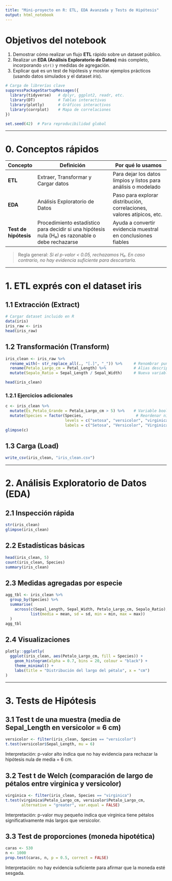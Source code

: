 ```yaml
---
title: "Mini-proyecto en R: ETL, EDA Avanzada y Tests de Hipótesis"
output: html_notebook
---
```


# Objetivos del notebook  
1. Demostrar cómo realizar un flujo **ETL** rápido sobre un dataset público.  
2. Realizar un **EDA (Análisis Exploratorio de Datos)** más completo, incorporando `str()` y medidas de agregación.  
3. Explicar qué es un test de hipótesis y mostrar ejemplos prácticos (usando datos simulados y el dataset *iris*).  


```r
# Carga de librerías clave
suppressPackageStartupMessages({
  library(tidyverse)   # dplyr, ggplot2, readr, etc.
  library(DT)          # Tablas interactivas
  library(plotly)      # Gráficos interactivos
  library(corrplot)    # Mapa de correlaciones
})

set.seed(42)  # Para reproducibilidad global
```

---

# 0. Conceptos rápidos

| Concepto              | Definición                                                                                       | Por qué lo usamos                                                      |
| --------------------- | ------------------------------------------------------------------------------------------------ | ---------------------------------------------------------------------- |
| **ETL**               | Extraer, Transformar y Cargar datos                                                              | Para dejar los datos limpios y listos para análisis o modelado         |
| **EDA**               | Análisis Exploratorio de Datos                                                                   | Paso para explorar distribución, correlaciones, valores atípicos, etc. |
| **Test de hipótesis** | Procedimiento estadístico para decidir si una hipótesis nula (H₀) es razonable o debe rechazarse | Ayuda a convertir evidencia muestral en conclusiones fiables           |

> Regla general: *Si el p-valor < 0.05, rechazamos H₀. En caso contrario, no hay evidencia suficiente para descartarla.*

---

# 1. ETL exprés con el dataset iris

## 1.1 Extracción (Extract)

```r
# Cargar dataset incluido en R
data(iris)
iris_raw <- iris
head(iris_raw)
```

## 1.2 Transformación (Transform)

```r
iris_clean <- iris_raw %>%
  rename_with(~ str_replace_all(., "[.]", "_")) %>%     # Renombrar puntos a guión bajo
  rename(Petalo_Largo_cm = Petal_Length) %>%            # Alias descriptivo para longitud del pétalo
  mutate(Sepalo_Ratio = Sepal_Length / Sepal_Width)     # Nueva variable de interés

head(iris_clean)
```

### 1.2.1 Ejercicios adicionales

```r
c <- iris_clean %>%
  mutate(Es_Petalo_Grande = Petalo_Largo_cm > 5) %>%    # Variable booleana
  mutate(Species = factor(Species,                       # Reordenar niveles
                          levels = c("setosa", "versicolor", "virginica"),
                          labels = c("Setosa", "Versicolor", "Virginica")))
glimpse(c)
```

## 1.3 Carga (Load)

```r
write_csv(iris_clean, "iris_clean.csv")
```

---

# 2. Análisis Exploratorio de Datos (EDA)

## 2.1 Inspección rápida

```r
str(iris_clean)
glimpse(iris_clean)
```

## 2.2 Estadísticas básicas

```r
head(iris_clean, 5)
count(iris_clean, Species)
summary(iris_clean)
```

## 2.3 Medidas agregadas por especie

```r
agg_tbl <- iris_clean %>% 
  group_by(Species) %>% 
  summarise(
    across(c(Sepal_Length, Sepal_Width, Petalo_Largo_cm, Sepalo_Ratio),
           list(media = mean, sd = sd, min = min, max = max))
  )
agg_tbl
```

## 2.4 Visualizaciones

```r
plotly::ggplotly(
  ggplot(iris_clean, aes(Petalo_Largo_cm, fill = Species)) +
    geom_histogram(alpha = 0.7, bins = 20, colour = "black") +
    theme_minimal() +
    labs(title = "Distribución del largo del pétalo", x = "cm")
)
```

---

# 3. Tests de Hipótesis

## 3.1 Test t de una muestra (media de Sepal\_Length en versicolor = 6 cm)

```r
versicolor <- filter(iris_clean, Species == "versicolor")
t.test(versicolor$Sepal_Length, mu = 6)
```

Interpretación: p-valor alto indica que no hay evidencia para rechazar la hipótesis nula de media = 6 cm.

## 3.2 Test t de Welch (comparación de largo de pétalos entre virginica y versicolor)

```r
virginica <- filter(iris_clean, Species == "virginica")
t.test(virginica$Petalo_Largo_cm, versicolor$Petalo_Largo_cm,
       alternative = "greater", var.equal = FALSE)
```

Interpretación: p-valor muy pequeño indica que virginica tiene pétalos significativamente más largos que versicolor.

## 3.3 Test de proporciones (moneda hipotética)

```r
caras <- 530
n <- 1000
prop.test(caras, n, p = 0.5, correct = FALSE)
```

Interpretación: no hay evidencia suficiente para afirmar que la moneda esté sesgada.

